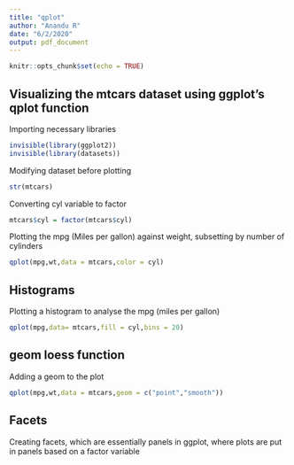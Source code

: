 ```yaml
---
title: "qplot"
author: "Anandu R"
date: "6/2/2020"
output: pdf_document
---
```


```r
knitr::opts_chunk$set(echo = TRUE)
```

## Visualizing the mtcars dataset using ggplot's qplot function

Importing necessary libraries 

```r
invisible(library(ggplot2))
invisible(library(datasets))
```

Modifying dataset  before plotting

```r
str(mtcars)
```

Converting cyl variable to factor

```r
mtcars$cyl = factor(mtcars$cyl)
```


Plotting the mpg (Miles per gallon) against weight, subsetting by number of cylinders

```r
qplot(mpg,wt,data = mtcars,color = cyl)
```

## Histograms 

Plotting a histogram to analyse the mpg (miles per gallon)

```r
qplot(mpg,data= mtcars,fill = cyl,bins = 20)
```

## geom loess function

Adding a geom to the plot 

```r
qplot(mpg,wt,data = mtcars,geom = c("point","smooth"))
```

## Facets 

Creating facets, which are essentially panels in ggplot, where plots are put in panels based on a factor variable